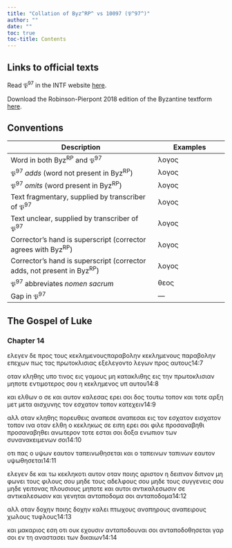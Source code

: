 ```yaml
---
title: "Collation of Byz^RP^ vs 10097 (𝔓^97^)"
author: ""
date: ""
toc: true
toc-title: Contents
---
```


::: {.callout-note appearance="minimal" icon="false" collapse="true"}
# Links to official texts

Read 𝔓^97^ in the INTF website [here](https://ntvmr.uni-muenster.de/manuscript-workspace?docID=10097).

Download the Robinson-Pierpont 2018 edition of the Byzantine textform [here](https://web.archive.org/web/20210413060536/https://byzantinetext.com/wp-content/uploads/2021/03/robinson-pierpont-2018-gnt-edition.pdf).


:::


::: {.callout-note appearance="minimal" icon="false" collapse="true"}
# Conventions

| Description                                                              	| Examples                           	|
|--------------------------------------------------------------------------	|------------------------------------	|
| Word in both Byz^RP^ and 𝔓^97^                                   	| λογος                              	|
| 𝔓^97^ *adds* (word not present in Byz^RP^)                       	| [λογος]{.greek-added}            	|
| 𝔓^97^ *omits* (word present in Byz^RP^)                          	| [λογος]{.greek-omitted}          	|
| Text fragmentary, supplied by transcriber of 𝔓^97^               	| [λογος]{.greek-supplied}         	|
| Text unclear, supplied by transcriber of 𝔓^97^                   	| [λογος]{.unclear}                	|
| Corrector's hand is superscript (corrector agrees with Byz^RP^)          	| [λογος]{.corr}                   	|
| Corrector's hand is superscript (corrector adds, not present in Byz^RP^) 	| [[λογος]{.corr}]{.greek-added} 	|
| 𝔓^97^ abbreviates *nomen sacrum*                                 	| [θεος]{.greek-abbr}            	|
| Gap in 𝔓^97^                                                     	| [―]{.gap}                        	|
:::

## The Gospel of Luke

### Chapter 14

ελεγεν [δ]{.unclear}[ε]{.greek-supplied} [πρ]{.greek-supplied}ος το[υ]{.greek-supplied}ς [[κ]{.unclear}εκλημενους[παρα]{.greek-supplied}[β]{.unclear}ολ[η]{.greek-supplied}[ν]{.unclear}]{.greek-added} [κεκλημενους]{.greek-omitted} [παραβολην]{.greek-omitted} επεχ[ω]{.unclear}[ν]{.greek-supplied} πως τας [πρω]{.greek-supplied}[τ]{.unclear}οκ[λι]{.greek-supplied}[σιας]{.unclear} εξελεγο[ντο]{.greek-supplied} [λ]{.unclear}εγων πρ[ος]{.unclear} [αυ]{.unclear}[τ]{.greek-supplied}[ο]{.unclear}υ[ς]{.unclear}[14:7]{.aside}

[ο]{.greek-supplied}[τ]{.unclear}[αν]{.greek-supplied} [κ]{.greek-supplied}ληθ[η]{.unclear}ς υπο τ[ιν]{.unclear}[ος]{.greek-supplied} [ει]{.greek-supplied}ς γαμου[ς]{.greek-supplied} [μη]{.unclear} [κ]{.unclear}ατακλιθης [ει]{.greek-supplied}ς την πρωτοκλισιαν μηπο[τ]{.unclear}ε [ε]{.greek-supplied}ντιμοτερος σου η κεκλη[μ]{.unclear}ενος υ[π]{.unclear} αυτου[14:8]{.aside}

και ελθω[ν]{.unclear} [ο]{.unclear} σ[ε]{.unclear} και α[υ]{.greek-supplied}το[ν]{.unclear} καλεσας [ε]{.greek-supplied}ρει σοι δος τουτω τ[ο]{.greek-supplied}[π]{.unclear}ον και [τ]{.unclear}οτε αρξη [μετ]{.greek-omitted} [μετα]{.greek-added} αισχυ[νη]{.unclear}ς [τ]{.greek-supplied}[ο]{.unclear}ν εσχατον τοπον κ[ατ]{.unclear}εχ[ε]{.unclear}ιν[14:9]{.aside}

[α]{.greek-supplied}λλ οταν κληθης πορε[υ]{.greek-supplied}θεις [αναπεσε]{.greek-omitted} [[α]{.greek-supplied}ναπεσαι]{.greek-added} εις τον [εσχατον]{.greek-omitted} [εισχ[α]{.unclear}το[ν]{.unclear}]{.greek-added} [τ]{.unclear}οπον ινα οταν ελθη [ο]{.unclear} [κ]{.greek-supplied}εκληκως σε [ειπη]{.greek-omitted} [ερει]{.greek-added} σοι [φ]{.unclear}[ιλε]{.greek-supplied} [προσαναβηθι]{.greek-omitted} [[π]{.greek-supplied}ροσαναβηθει]{.greek-added} ανωτερον [τ]{.greek-supplied}οτε εσται σοι δοξα ενωπ[ιον]{.greek-supplied} [τ]{.greek-supplied}ων συνανακειμενων σοι[14:10]{.aside}

[ο]{.greek-supplied}[τ]{.unclear}ι πας ο υψων εαυτον ταπ[ει]{.greek-supplied}[ν]{.greek-supplied}ωθησεται και ο [ταπεινων]{.greek-omitted} [ταπιν[ω]{.unclear}[ν]{.greek-supplied}]{.greek-added} [ε]{.unclear}αυτον υψωθησεται[14:11]{.aside}

[ε]{.unclear}λεγεν δε και τω κε[κ]{.unclear}ληκ[ο]{.unclear}[τι]{.greek-supplied} αυτον οτ[αν]{.unclear} π[ο]{.unclear}ιης αριστον η [δειπνον]{.greek-omitted} [διπνον]{.greek-added} μ[η]{.unclear} φωνει τους φιλ[ο]{.unclear}[υς]{.greek-supplied} σου μηδε τους αδ[ελφου]{.unclear}ς σο[υ]{.greek-supplied} μηδε τους σ[υ]{.unclear}γγ[ενεις]{.greek-supplied} [σου]{.greek-supplied} [μη]{.unclear}[δε]{.greek-supplied} [γειτον]{.greek-supplied}[α]{.unclear}ς [πλου]{.greek-supplied}σιους [μ]{.unclear}ηποτ[ε]{.greek-supplied} [κα]{.unclear}ι [α]{.unclear}υ[τοι]{.greek-supplied} [[α]{.greek-supplied}ντικαλεσωσιν]{.greek-added} σ[ε]{.unclear} [αντικαλεσωσιν]{.greek-omitted} κα[ι]{.greek-supplied} [γενη]{.greek-supplied}ται [[ανταπο]{.greek-supplied}[δ]{.unclear}ομα]{.greek-added} σοι [ανταποδομα]{.greek-omitted}[14:12]{.aside}

α[λ]{.unclear}[λ]{.greek-supplied} [οτ]{.greek-supplied}[α]{.unclear}ν [δοχη[ν]{.greek-supplied}]{.greek-added} ποιης [δοχην]{.greek-omitted} καλει πτωχους [αναπηρους]{.greek-omitted} [α[ν]{.unclear}[α]{.greek-supplied}[π]{.unclear}ειρους]{.greek-added} χωλους τυφ[λ]{.unclear}[ους]{.greek-supplied}[14:13]{.aside}

και [μα]{.unclear}κα[ρ]{.unclear}ιος εση οτι ουκ εχουσιν ανταπ[ο]{.unclear}δο[υ]{.unclear}[ν]{.greek-supplied}[α]{.unclear}ι σοι ανταποδοθησε[ται]{.unclear} [γαρ]{.greek-supplied} σοι εν τη αναστασει των δικαιων[14:14]{.aside}

